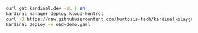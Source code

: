 ```bash
curl get.kardinal.dev -sL | sh
kardinal manager deploy kloud-kontrol
curl -O https://raw.githubusercontent.com/kurtosis-tech/kardinal-playground/main/obd-demo.yaml
kardinal deploy -k obd-demo.yaml
```
